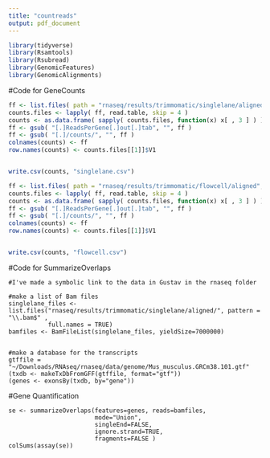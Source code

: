 ```yaml
---
title: "countreads"
output: pdf_document
---
```



```r
library(tidyverse)
library(Rsamtools)
library(Rsubread)
library(GenomicFeatures)
library(GenomicAlignments)
```

#Code for GeneCounts


```r
ff <- list.files( path = "rnaseq/results/trimmomatic/singlelane/aligned", pattern = "*ReadsPerGene.out.tab$", full.names = TRUE )
counts.files <- lapply( ff, read.table, skip = 4 )
counts <- as.data.frame( sapply( counts.files, function(x) x[ , 3 ] ) )
ff <- gsub( "[.]ReadsPerGene[.]out[.]tab", "", ff )
ff <- gsub( "[.]/counts/", "", ff )
colnames(counts) <- ff
row.names(counts) <- counts.files[[1]]$V1


write.csv(counts, "singlelane.csv")
```

```r
ff <- list.files( path = "rnaseq/results/trimmomatic/flowcell/aligned", pattern = "*ReadsPerGene.out.tab$", full.names = TRUE )
counts.files <- lapply( ff, read.table, skip = 4 )
counts <- as.data.frame( sapply( counts.files, function(x) x[ , 3 ] ) )
ff <- gsub( "[.]ReadsPerGene[.]out[.]tab", "", ff )
ff <- gsub( "[.]/counts/", "", ff )
colnames(counts) <- ff
row.names(counts) <- counts.files[[1]]$V1


write.csv(counts, "flowcell.csv")
```



#Code for SummarizeOverlaps

```{#r}
#I've made a symbolic link to the data in Gustav in the rnaseq folder

#make a list of Bam files
singlelane_files <- list.files("rnaseq/results/trimmomatic/singlelane/aligned/", pattern = "\\.bam$" ,
           full.names = TRUE)
bamfiles <- BamFileList(singlelane_files, yieldSize=7000000)


#make a database for the transcripts
gtffile = "~/Downloads/RNAseq/rnaseq/data/genome/Mus_musculus.GRCm38.101.gtf"
(txdb <- makeTxDbFromGFF(gtffile, format="gtf"))
(genes <- exonsBy(txdb, by="gene"))
```

#Gene Quantification

```{#r}
se <- summarizeOverlaps(features=genes, reads=bamfiles,
                        mode="Union",
                        singleEnd=FALSE,
                        ignore.strand=TRUE,
                        fragments=FALSE )
colSums(assay(se))
```


